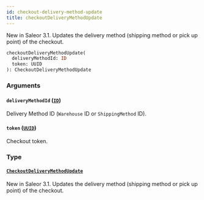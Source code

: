 ```yaml
---
id: checkout-delivery-method-update
title: checkoutDeliveryMethodUpdate
---
```


New in Saleor 3.1. Updates the delivery method (shipping method or pick up point) of the checkout.

```graphql
checkoutDeliveryMethodUpdate(
  deliveryMethodId: ID
  token: UUID
): CheckoutDeliveryMethodUpdate

```

### Arguments

#### `deliveryMethodId` ([`ID`](../../../developer/api-reference/scalars/id))

Delivery Method ID (`Warehouse` ID or `ShippingMethod` ID).

#### `token` ([`UUID`](../../../developer/api-reference/scalars/uuid))

Checkout token.

### Type

#### [`CheckoutDeliveryMethodUpdate`](../../../developer/api-reference/objects/checkout-delivery-method-update)

New in Saleor 3.1. Updates the delivery method (shipping method or pick up point) of the checkout.
